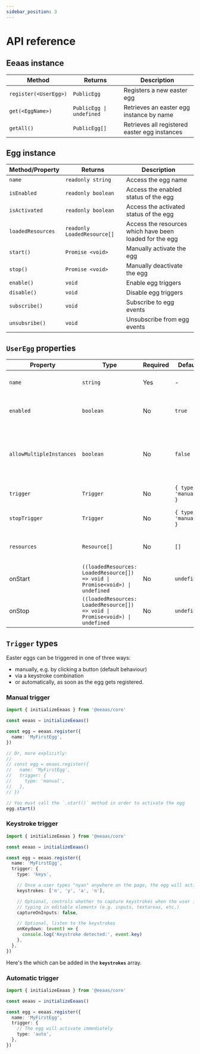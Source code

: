 ```yaml
---
sidebar_position: 3
---
```



# API reference

## Eeaas instance

| Method                | Returns                  | Description                                   |
| --------------------- | ------------------------ | --------------------------------------------- |
| `register(<UserEgg>)` | `PublicEgg`              | Registers a new easter egg                    |
| `get(<EggName>)`      | `PublicEgg \| undefined` | Retrieves an easter egg instance by name      |
| `getAll()`            | `PublicEgg[]`            | Retrieves all registered easter egg instances |

## Egg instance

| Method/Property   | Returns                     | Description                                             |
| ----------------- | --------------------------- | ------------------------------------------------------- |
| `name`            | `readonly string`           | Access the egg name                                     |
| `isEnabled`       | `readonly boolean`          | Access the enabled status of the egg                    |
| `isActivated`     | `readonly boolean`          | Access the activated status of the egg                  |
| `loadedResources` | `readonly LoadedResource[]` | Access the resources which have been loaded for the egg |
| `start()`         | `Promise <void>`            | Manually activate the egg                               |
| `stop()`          | `Promise <void>`            | Manually deactivate the egg                             |
| `enable()`        | `void`                      | Enable egg triggers                                     |
| `disable()`       | `void`                      | Disable egg triggers                                    |
| `subscribe()`     | `void`                      | Subscribe to egg events                                 |
| `unsubsribe()`    | `void`                      | Unsubscribe from egg events                             |

## `UserEgg` properties

| Property                 | Type                                                                          | Required | Default              | Description                                                 |
| ------------------------ | ----------------------------------------------------------------------------- | -------- | -------------------- | ----------------------------------------------------------- |
| `name`                   | `string`                                                                      | Yes      | -                    | Unique identifier for the egg                               |
| `enabled`                | `boolean`                                                                     | No       | `true`               | Whether the egg is initially enabled                        |
| `allowMultipleInstances` | `boolean`                                                                     | No       | `false`              | Whether the egg's `onStart` can be triggered multiple times |
| `trigger`                | `Trigger`                                                                     | No       | `{ type: 'manual' }` | How the egg is activated                                    |
| `stopTrigger`            | `Trigger`                                                                     | No       | `{ type: 'manual' }` | How the egg is deactivated                                  |
| `resources`              | `Resource[]`                                                                  | No       | `[]`                 | External CSS/JS resources to load                           |
| onStart                  | `((loadedResources: LoadedResource[]) => void \| Promise<void>) \| undefined` | No       | `undefined`          | Called when egg is activated                                |
| onStop                   | `((loadedResources: LoadedResource[]) => void \| Promise<void>) \| undefined` | No       | `undefined`          | Called when egg is deactivated                              |

## `Trigger` types

Easter eggs can be triggered in one of three ways:

- manually, e.g. by clicking a button (default behaviour)
- via a keystroke combination
- or automatically, as soon as the egg gets registered.

### Manual trigger

```typescript
import { initializeEeaas } from '@eeaas/core'

const eeaas = initializeEeaas()

const egg = eeaas.register({
  name: 'MyFirstEgg',
})

// Or, more explicitly:
//
// const egg = eeaas.register({
//   name: 'MyFirstEgg',
//   trigger: {
//     type: 'manual',
//   },
// })

// You must call the `.start()` method in order to activate the egg
egg.start()
```

### Keystroke trigger

```typescript
import { initializeEeaas } from '@eeaas/core'

const eeaas = initializeEeaas()

const egg = eeaas.register({
  name: 'MyFirstEgg',
  trigger: {
    type: 'keys',

    // Once a user types "nyan" anywhere on the page, the egg will activate
    keystrokes: ['n', 'y', 'a', 'n'],

    // Optional, controls whether to capture keystrokes when the user is
    // typing in editable elements (e.g. inputs, textareas, etc.)
    captureOnInputs: false,

    // Optional, listen to the keystrokes
    onKeydown: (event) => {
      console.log('Keystroke detected:', event.key)
    },
  },
})
```

Here's the <ExternalLink text="list of supported keystrokes" url={EXTERNAL_ROUTES.GITHUB_KEYSTROKES} /> which can be added in the **`keystrokes`** array.

### Automatic trigger

```typescript
import { initializeEeaas } from '@eeaas/core'

const eeaas = initializeEeaas()

const egg = eeaas.register({
  name: 'MyFirstEgg',
  trigger: {
    // The egg will activate immediately
    type: 'auto',
  },
})
```
